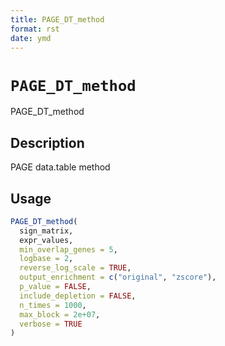 ```yaml
--- 
title: PAGE_DT_method 
format: rst 
date: ymd 
--- 
```

# `PAGE_DT_method`

PAGE_DT_method


## Description

PAGE data.table method


## Usage

```r
PAGE_DT_method(
  sign_matrix,
  expr_values,
  min_overlap_genes = 5,
  logbase = 2,
  reverse_log_scale = TRUE,
  output_enrichment = c("original", "zscore"),
  p_value = FALSE,
  include_depletion = FALSE,
  n_times = 1000,
  max_block = 2e+07,
  verbose = TRUE
)
```


